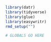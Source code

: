 
```r
library(datr)
library(tidyverse)
library(glue)
library(easywritr)
rmd_setup("")
```

```r
# GLOBALS GO HERE
```
